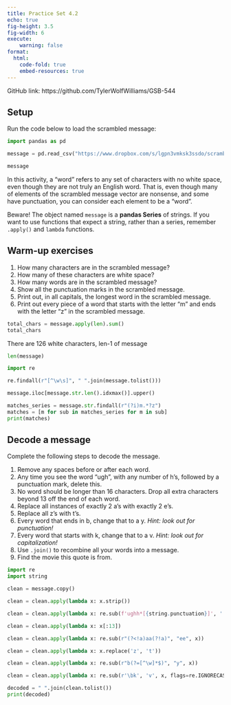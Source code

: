 ```yaml
---
title: Practice Set 4.2
echo: true
fig-height: 3.5
fig-width: 6
execute:
    warning: false
format:
  html:
    code-fold: true
    embed-resources: true
---
```

GitHub link: https://github.com/TylerWolfWilliams/GSB-544

## Setup

Run the code below to load the scrambled message:

```python
import pandas as pd

message = pd.read_csv("https://www.dropbox.com/s/lgpn3vmksk3ssdo/scrambled_message.txt?dl=1")['Word']

message
```

In this activity, a "word" refers to any set of characters with no white space, even though they are not truly an English word.  That is, even though many of elements of the scrambled message vector are nonsense, and some have punctuation, you can consider each element to be a "word".

Beware!  The object named `message` is a **pandas Series** of strings.  If you want to use functions that expect a string, rather than a series, remember `.apply()` and `lambda` functions.




## Warm-up exercises

1. How many characters are in the scrambled message?
2. How many of these characters are white space?
3. How many words are in the scrambled message?
4. Show all the punctuation marks in the scrambled message.
5. Print out, in all capitals, the longest word in the scrambled message.
6. Print out every piece of a word that starts with the letter "m" and ends with the letter "z" in the scrambled message.

```python
total_chars = message.apply(len).sum()
total_chars
```

There are 126 white characters, len-1 of message
```python
len(message)
```

```python
import re

re.findall(r"[^\w\s]", " ".join(message.tolist()))
```

```python
message.iloc[message.str.len().idxmax()].upper()
```

```python
matches_series = message.str.findall(r"(?i)m.*?z")
matches = [m for sub in matches_series for m in sub]
print(matches)
```



## Decode a message

Complete the following steps to decode the message.  

1. Remove any spaces before or after each word.
2. Any time you see the word "ugh", with any number of h's, followed by a punctuation mark, delete this.
3. No word should be longer than 16 characters. Drop all extra characters beyond 13 off the end of each word.
4. Replace all instances of exactly 2 a's with exactly 2 e's.
5. Replace all z's with t's.
6. Every word that ends in b, change that to a y.  *Hint: look out for punctuation!*
7. Every word that starts with k, change that to a v.  *Hint: look out for capitalization!*
8. Use `.join()` to recombine all your words into a message.
9. Find the movie this quote is from.

```python
import re
import string

clean = message.copy()

clean = clean.apply(lambda x: x.strip())

clean = clean.apply(lambda x: re.sub(f'ughh*[{string.punctuation}]', '', x))

clean = clean.apply(lambda x: x[:13])

clean = clean.apply(lambda x: re.sub(r"(?<!a)aa(?!a)", "ee", x))

clean = clean.apply(lambda x: x.replace('z', 't'))

clean = clean.apply(lambda x: re.sub(r"b(?=[^\w]*$)", "y", x))

clean = clean.apply(lambda x: re.sub(r'\bk', 'v', x, flags=re.IGNORECASE))

decoded = " ".join(clean.tolist())
print(decoded)
```